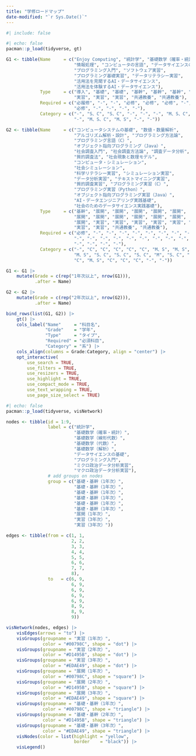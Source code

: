 ```yaml
---
title: "学修ロードマップ"
date-modified: "`r Sys.Date()`"
---
```


```r
#| include: false
```

```r
#| echo: false
pacman::p_load(tidyverse, gt)

G1 <- tibble(Name     = c("Enjoy Computing", "統計学", "基礎数学（確率・統計）",
                          "情報処理", "コンピュータの言語", "データサイエンスの基礎",
                          "プログラミング入門", "ソフトウェア実習",
                          "プログラミング基礎実習", "データリテラシー実習",
                          "活用法を見聞するAI・データサイエンス",
                          "活用法を体験するAI・データサイエンス"),
             Type     = c("導入", "基礎", "基礎", "基幹", "基幹", "基幹", "展開",
                          "実習", "実習", "実習", "共通教養", "共通教養"),
             Required = c("必履修", "-", "-", "必修", "必修", "必修", "-",
                          "必修", "-", "-", "-", "-"),
             Category = c("-", "S、C", "S、C", "-", "-", "-", "M、S、C",
                          "-", "M、S、C", "M、S", "-", "-"))

G2 <- tibble(Name     = c("コンピュータシステムの基礎", "数値・数量解析",
                          "アルゴリズム解析・設計", "プログラミング方法論",
                          "プログラミング言語（C）",
                          "オブジェクト指向プログラミング（Java）",
                          "社会調査入門", "社会調査方法論", "調査データ分析",
                          "質的調査法", "社会現象と数理モデル",
                          "コンピュータ・シミュレーション",
                          "社会シミュレーション",
                          "科学リテラシー実習", "シミュレーション実習",
                          "データ分析実習", "テキストマイニング実習",
                          "質的調査実習", "プログラミング実習（C）",
                          "プログラミング実習（Python）",
                          "オブジェクト指向プログラミング実習（Java）",
                          "AI・データエンジニアリング実践基礎",
                          "社会のためのデータサイエンス実践基礎"),
             Type     = c("基幹", "展開", "展開", "展開", "展開", "展開",
                          "展開", "展開", "展開", "展開", "展開", "展開",
                          "展開", "実習", "実習", "実習", "実習", "実習", "実習",
                          "実習", "実習", "共通教養", "共通教養"),
             Required = c("必修", "-", "-", "-", "-", "-", "-", "-", "-",
                          "-", "-", "-", "-", "-", "-", "-", "-", "-", "-",
                          "-", "-", "-", "-"),
             Category = c("-", "C", "C", "C", "C", "C", "M、S", "M、S", "M、S",
                          "M、S", "S、C", "S、C", "S、C", "M", "S、C", "M、S",
                          "C", "M、S", "C", "C", "C", "-", "-"))

G1 <- G1 |> 
    mutate(Grade = c(rep("1年次以上", nrow(G1))),
           .after = Name)

G2 <- G2 |> 
    mutate(Grade = c(rep("2年次以上", nrow(G2))),
           .after = Name)

bind_rows(list(G1, G2)) |> 
    gt() |> 
    cols_label("Name"     = "科目名",
               "Grade"    = "学年",
               "Type"     = "タイプ",
               "Required" = "必須科目",
               "Category" = "系") |> 
    cols_align(columns = Grade:Category, align = "center") |> 
    opt_interactive(
        use_search = TRUE,
        use_filters = TRUE,
        use_resizers = TRUE,
        use_highlight = TRUE,
        use_compact_mode = TRUE,
        use_text_wrapping = TRUE,
        use_page_size_select = TRUE)
```

```r
#| echo: false
pacman::p_load(tidyverse, visNetwork)

nodes <- tibble(id = 1:9,
                label = c("統計学",
                          "基礎数学（確率・統計）",
                          "基礎数学（線形代数）",
                          "基礎数学（代数）",
                          "基礎数学（解析）",
                          "データサイエンスの基礎",
                          "プログラミング入門",
                          "ミクロ政治データ分析実習",
                          "マクロ政治データ分析実習"),
                # add groups on nodes 
                group = c("基礎・基幹（1年次）",
                          "基礎・基幹（1年次）",
                          "基礎・基幹（1年次）",
                          "基礎・基幹（1年次）",
                          "基礎・基幹（1年次）",
                          "基礎・基幹（1年次）",
                          "展開（1年次）",
                          "実習（3年次）", 
                          "実習（3年次）"))

edges <- tibble(from = c(1, 1,
                         2, 2,
                         3, 3,
                         4, 4,
                         5, 5,
                         6, 6,
                         7, 7,
                         8), 
                to   = c(6, 9,
                         6, 9,
                         6, 9,
                         6, 9,
                         6, 9,
                         8, 9,
                         8, 9,
                         9))

visNetwork(nodes, edges) |> 
    visEdges(arrows = "to") |> 
    visGroups(groupname = "実習（1年次）", 
              color = "#00798C", shape = "dot") |> 
    visGroups(groupname = "実習（2年次）", 
              color = "#D1495B", shape = "dot") |> 
    visGroups(groupname = "実習（3年次）", 
              color = "#EDAE49", shape = "dot") |> 
    visGroups(groupname = "展開（1年次）", 
              color = "#00798C", shape = "square") |> 
    visGroups(groupname = "展開（2年次）", 
              color = "#D1495B", shape = "square") |> 
    visGroups(groupname = "展開（3年次）", 
              color = "#EDAE49", shape = "square") |> 
    visGroups(groupname = "基礎・基幹（1年次）", 
              color = "#00798C", shape = "triangle") |> 
    visGroups(groupname = "基礎・基幹（2年次）", 
              color = "#D1495B", shape = "triangle") |> 
    visGroups(groupname = "基礎・基幹（3年次）", 
              color = "#EDAE49", shape = "triangle") |> 
    visNodes(color = list(highlight = "yellow",
                          border    = "black")) |> 
    visLegend()
```
